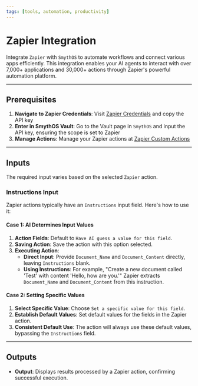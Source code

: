 ```yaml
---
tags: [tools, automation, productivity]
---
```


# Zapier Integration

Integrate `Zapier` with `SmythOS` to automate workflows and connect various apps efficiently. This integration enables your AI agents to interact with over 7,000+ applications and 30,000+ actions through Zapier's powerful automation platform.

---

## Prerequisites

1. **Navigate to Zapier Credentials**: Visit [Zapier Credentials](https://actions.zapier.com/credentials/) and copy the API key
2. **Enter in SmythOS Vault**: Go to the Vault page in `SmythOS` and input the API key, ensuring the scope is set to Zapier
3. **Manage Actions**: Manage your Zapier actions at [Zapier Custom Actions](https://actions.zapier.com/custom/actions/)

---

## Inputs

The required input varies based on the selected `Zapier` action.

### Instructions Input

Zapier actions typically have an `Instructions` input field. Here's how to use it:

#### Case 1: AI Determines Input Values

1. **Action Fields**: Default to `Have AI guess a value for this field`.
2. **Saving Action**: Save the action with this option selected.
3. **Executing Action**:
   - **Direct Input**: Provide `Document_Name` and `Document_Content` directly, leaving `Instructions` blank.
   - **Using Instructions**: For example, "Create a new document called 'Test' with content 'Hello, how are you.'" Zapier extracts `Document_Name` and `Document_Content` from this instruction.

#### Case 2: Setting Specific Values

1. **Select Specific Value**: Choose `Set a specific value for this field`.
2. **Establish Default Values**: Set default values for the fields in the Zapier action.
3. **Consistent Default Use**: The action will always use these default values, bypassing the `Instructions` field.

---

## Outputs

- **Output**: Displays results processed by a Zapier action, confirming successful execution.